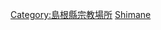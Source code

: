 {{日本行政區劃分類導航|佛寺}}
{{Commonscat|Temples in Shimane prefecture}}
[[Category:島根縣宗教場所|Category:島根縣宗教場所]]
[[Category:日本各都道府縣佛寺|Shimane]]